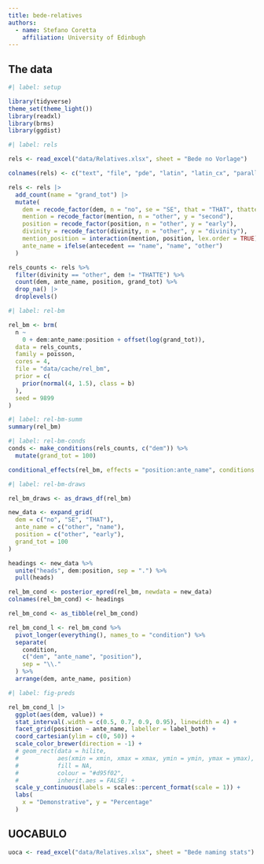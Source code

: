 ```yaml
---
title: bede-relatives
authors:
  - name: Stefano Coretta
    affiliation: University of Edinbugh
---
```


## The data

```r
#| label: setup

library(tidyverse)
theme_set(theme_light())
library(readxl)
library(brms)
library(ggdist)
```


```r
#| label: rels

rels <- read_excel("data/Relatives.xlsx", sheet = "Bede no Vorlage")

colnames(rels) <- c("text", "file", "pde", "latin", "latin_cx", "parallel_set", "parallel_set_id", "dem", "mention", "include", "position", "correlative", "the", "divinity", "generic", "be", "antecedent_type", "antecedent", "is_called", "extraposed", "v_interv", "n_interv", "detail", "notes")

rels <- rels |> 
  add_count(name = "grand_tot") |> 
  mutate(
    dem = recode_factor(dem, n = "no", se = "SE", that = "THAT", thatte = "THATTE"),
    mention = recode_factor(mention, n = "other", y = "second"),
    position = recode_factor(position, n = "other", y = "early"),
    divinity = recode_factor(divinity, n = "other", y = "divinity"),
    mention_position = interaction(mention, position, lex.order = TRUE),
    ante_name = ifelse(antecedent == "name", "name", "other")
  )

rels_counts <- rels %>%
  filter(divinity == "other", dem != "THATTE") %>%
  count(dem, ante_name, position, grand_tot) %>%
  drop_na() |> 
  droplevels()
```

```r
#| label: rel-bm

rel_bm <- brm(
  n ~
    0 + dem:ante_name:position + offset(log(grand_tot)),
  data = rels_counts,
  family = poisson,
  cores = 4,
  file = "data/cache/rel_bm",
  prior = c(
    prior(normal(4, 1.5), class = b)
  ),
  seed = 9899
)
```

```r
#| label: rel-bm-summ
summary(rel_bm)
```

```r
#| label: rel-bm-conds
conds <- make_conditions(rels_counts, c("dem")) %>%
  mutate(grand_tot = 100)

conditional_effects(rel_bm, effects = "position:ante_name", conditions = conds)
```

```r
#| label: rel-bm-draws

rel_bm_draws <- as_draws_df(rel_bm)

new_data <- expand_grid(
  dem = c("no", "SE", "THAT"),
  ante_name = c("other", "name"),
  position = c("other", "early"),
  grand_tot = 100
)

headings <- new_data %>%
  unite("heads", dem:position, sep = ".") %>%
  pull(heads)

rel_bm_cond <- posterior_epred(rel_bm, newdata = new_data)
colnames(rel_bm_cond) <- headings

rel_bm_cond <- as_tibble(rel_bm_cond)

rel_bm_cond_l <- rel_bm_cond %>%
  pivot_longer(everything(), names_to = "condition") %>%
  separate(
    condition,
    c("dem", "ante_name", "position"),
    sep = "\\."
  ) %>%
  arrange(dem, ante_name, position)
```

```r
#| label: fig-preds

rel_bm_cond_l |> 
  ggplot(aes(dem, value)) +
  stat_interval(.width = c(0.5, 0.7, 0.9, 0.95), linewidth = 4) +
  facet_grid(position ~ ante_name, labeller = label_both) +
  coord_cartesian(ylim = c(0, 50)) +
  scale_color_brewer(direction = -1) +
  # geom_rect(data = hilite,
  #           aes(xmin = xmin, xmax = xmax, ymin = ymin, ymax = ymax),
  #           fill = NA,
  #           colour = "#d95f02",
  #           inherit.aes = FALSE) +
  scale_y_continuous(labels = scales::percent_format(scale = 1)) +
  labs(
    x = "Demonstrative", y = "Percentage"
  )
```

## UOCABULO

```r
uoca <- read_excel("data/Relatives.xlsx", sheet = "Bede naming stats")
```

